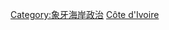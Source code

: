 {{Commonscat|International relations of Côte d'Ivoire}}

[[Category:象牙海岸政治|Category:象牙海岸政治]]
[[Category:非洲各国外交|Côte d'Ivoire]]